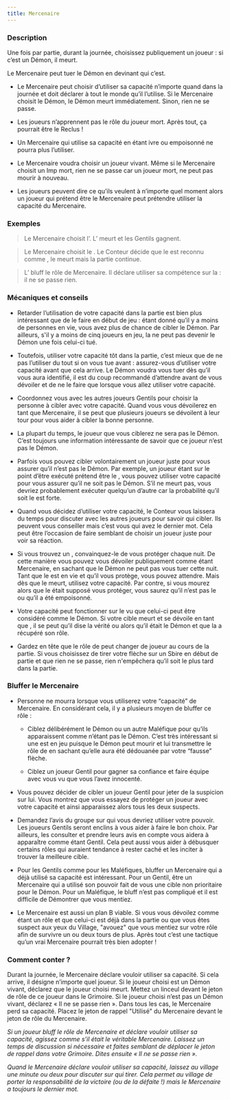 ```yaml
---
title: Mercenaire
---
```



<Role MERCENAIRE header />

### Description

Une fois par partie, durant la journée, choisissez publiquement un joueur : si c’est un Démon, il meurt.

Le Mercenaire peut tuer le Démon en devinant qui c’est.

-	Le Mercenaire peut choisir d’utiliser sa capacité n’importe quand dans la journée et doit déclarer à tout le monde qu’il l’utilise. Si le Mercenaire choisit le Démon, le Démon meurt immédiatement. Sinon, rien ne se passe.

-	Les joueurs n’apprennent pas le rôle du joueur mort. Après tout, ça pourrait être le Reclus !

-	Un Mercenaire qui utilise sa capacité en étant ivre ou empoisonné ne pourra plus l’utiliser.

-	Le Mercenaire voudra choisir un joueur vivant. Même si le Mercenaire choisit un Imp mort, rien ne se passe car un joueur mort, ne peut pas mourir à nouveau. 

-	Les joueurs peuvent dire ce qu’ils veulent à n’importe quel moment alors un joueur qui prétend être le Mercenaire peut prétendre utiliser la capacité du Mercenaire. 

### Exemples

> Le Mercenaire choisit l’<Role IMP />. L’<Role IMP /> meurt et les Gentils gagnent.

> Le Mercenaire choisit le <Role RECLUS />. Le Conteur décide que le <Role RECLUS /> est reconnu comme <Role IMP />, le <Role RECLUS /> meurt mais la partie continue.

> L’<Role IMP /> bluff le rôle de Mercenaire. Il déclare utiliser sa compétence sur la <Role CROQUEUSE_D_HOMMES /> : il ne se passe rien.

### Mécaniques et conseils

- Retarder l’utilisation de votre capacité dans la partie est bien plus intéressant que de le faire en début de jeu : étant donné qu’il y a moins de personnes en vie, vous avez plus de chance de cibler le Démon. Par ailleurs, s'il y a moins de cinq joueurs en jeu, la <Role CROQUEUSE_D_HOMMES /> ne peut pas devenir le Démon une fois celui-ci tué.

- Toutefois, utiliser votre capacité tôt dans la partie, c’est mieux que de ne pas l’utiliser du tout si on vous tue avant : assurez-vous d’utiliser votre capacité avant que cela arrive. Le Démon voudra vous tuer dès qu’il vous aura identifié, il est du coup recommandé d’attendre avant de vous dévoiler et de ne le faire que lorsque vous allez utiliser votre capacité.

- Coordonnez vous avec les autres joueurs Gentils pour choisir la personne à cibler avec votre capacité. Quand vous vous dévoilerez en tant que Mercenaire, il se peut que plusieurs joueurs se dévoilent à leur tour pour vous aider à cibler la bonne personne.

- La plupart du temps, le joueur que vous ciblerez ne sera pas le Démon. C’est toujours une information intéressante de savoir que ce joueur n’est pas le Démon.

- Parfois vous pouvez cibler volontairement un joueur juste pour vous assurer qu’il n’est pas le Démon. Par exemple, un joueur étant sur le point d’être exécuté prétend être le <Role VERTUEUX />, vous pouvez utiliser votre capacité pour vous assurer qu’il ne soit pas le Démon. S’il ne meurt pas, vous devriez probablement exécuter quelqu’un d’autre car la probabilité qu’il soit le <Role VERTUEUX /> est forte.

- Quand vous décidez d’utiliser votre capacité, le Conteur vous laissera du temps pour discuter avec les autres joueurs pour savoir qui cibler. Ils peuvent vous conseiller mais c’est vous qui avez le dernier mot. Cela peut être l’occasion de faire semblant de choisir un joueur juste pour voir sa réaction. 

- Si vous trouvez un <Role MOINE />, convainquez-le de vous protéger chaque nuit. De cette manière vous pouvez vous dévoiler publiquement comme étant Mercenaire, en sachant que le Démon ne peut pas vous tuer cette nuit. Tant que le <Role MOINE /> est en vie et qu’il vous protège, vous pouvez attendre. Mais dès que le <Role MOINE /> meurt, utilisez votre capacité. Par contre, si vous mourez alors que le <Role MOINE /> était supposé vous protéger, vous saurez qu’il n’est pas le <Role MOINE /> ou qu’il a été empoisonné.

- Votre capacité peut fonctionner sur le <Role RECLUS /> vu que celui-ci peut être considéré comme le Démon. Si votre cible meurt et se dévoile en tant que <Role RECLUS />, il se peut qu’il dise la vérité ou alors qu’il était le Démon et que la <Role CROQUEUSE_D_HOMMES /> a récupéré son rôle.

- Gardez en tête que le rôle de <Role IMP /> peut changer de joueur au cours de la partie. Si vous choisissez de tirer votre flèche sur un Sbire en début de partie et que rien ne se passe, rien n'empêchera qu’il soit le <Role IMP /> plus tard dans la partie.

### Bluffer le Mercenaire

- Personne ne mourra lorsque vous utiliserez votre “capacité” de Mercenaire. En considérant cela, il y a plusieurs moyen de bluffer ce rôle :

    - Ciblez délibérément le Démon ou un autre Maléfique pour qu’ils apparaissent comme n’étant pas le Démon. C’est très intéressant si une <Role CROQUEUSE_D_HOMMES /> est en jeu puisque le Démon peut mourir et lui transmettre le rôle de <Role IMP /> en sachant qu’elle aura été dédouanée par votre “fausse” flèche.

    - Ciblez un joueur Gentil pour gagner sa confiance et faire équipe avec vous vu que vous l’avez innocenté.

- Vous pouvez décider de cibler un joueur Gentil pour jeter de la suspicion sur lui. Vous montrez que vous essayez de protéger un joueur avec votre capacité et ainsi apparaissez alors tous les deux suspects.

- Demandez l’avis du groupe sur qui vous devriez utiliser votre pouvoir. Les joueurs Gentils seront enclins à vous aider à faire le bon choix. Par ailleurs, les consulter et prendre leurs avis en compte vous aidera à apparaître comme étant Gentil. Cela peut aussi vous aider à débusquer certains rôles qui auraient tendance à rester caché et les inciter à trouver la meilleure cible.

- Pour les Gentils comme pour les Maléfiques, bluffer un Mercenaire qui a déjà utilisé sa capacité est intéressant. Pour un Gentil, être un Mercenaire qui a utilisé son pouvoir fait de vous une cible non prioritaire pour le Démon. Pour un Maléfique, le bluff n’est pas compliqué et il est difficile de Démontrer que vous mentiez.

- Le Mercenaire est aussi un plan B viable. Si vous vous dévoilez comme étant un rôle et que celui-ci est déjà dans la partie ou que vous êtes suspect aux yeux du Village, "avouez" que vous mentiez sur votre rôle afin de survivre un ou deux tours de plus. Après tout c’est une tactique qu’un vrai Mercenaire pourrait très bien adopter !

### Comment conter ?

Durant la journée, le Mercenaire déclare vouloir utiliser sa capacité. Si cela arrive, il désigne n’importe quel joueur. Si le joueur choisi est un Démon vivant, déclarez que le joueur choisi meurt. Mettez un linceul devant le jeton de rôle de ce joueur dans le Grimoire. Si le joueur choisi n’est pas un Démon vivant, déclarez « Il ne se passe rien ». Dans tous les cas, le Mercenaire perd sa capacité. Placez le jeton de rappel "Utilisé" du Mercenaire devant le jeton de rôle du Mercenaire.

_Si un joueur bluff le rôle de Mercenaire et déclare vouloir utiliser sa capacité, agissez comme s’il était le véritable Mercenaire. Laissez un temps de discussion si nécessaire et faites semblant de déplacer le jeton de rappel dans votre Grimoire. Dites ensuite « Il ne se passe rien »._

_Quand le Mercenaire déclare vouloir utiliser sa capacité, laissez au village une minute ou deux pour discuter sur qui tirer. Cela permet au village de porter la responsabilité de la victoire (ou de la défaite !) mais le Mercenaire a toujours le dernier mot._

